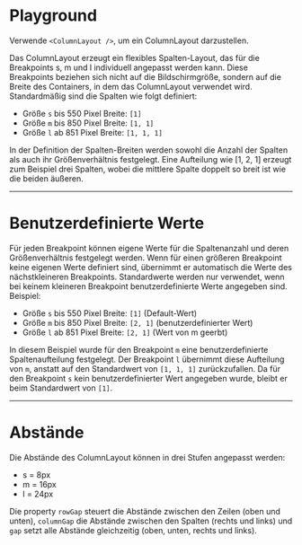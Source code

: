 # Playground

Verwende `<ColumnLayout />`, um ein ColumnLayout darzustellen.

<LiveCodeEditor />

Das ColumnLayout erzeugt ein flexibles Spalten-Layout, das für die Breakpoints
s, m und l individuell angepasst werden kann. Diese Breakpoints beziehen sich
nicht auf die Bildschirmgröße, sondern auf die Breite des Containers, in dem das
ColumnLayout verwendet wird. Standardmäßig sind die Spalten wie folgt definiert:

- Größe `s` bis 550 Pixel Breite: `[1]`
- Größe `m` bis 850 Pixel Breite: `[1, 1]`
- Größe `l` ab 851 Pixel Breite: `[1, 1, 1]`

In der Definition der Spalten-Breiten werden sowohl die Anzahl der Spalten als
auch ihr Größenverhältnis festgelegt. Eine Aufteilung wie [1, 2, 1] erzeugt zum
Beispiel drei Spalten, wobei die mittlere Spalte doppelt so breit ist wie die
beiden äußeren.

---

# Benutzerdefinierte Werte

Für jeden Breakpoint können eigene Werte für die Spaltenanzahl und deren
Größenverhältnis festgelegt werden. Wenn für einen größeren Breakpoint keine
eigenen Werte definiert sind, übernimmt er automatisch die Werte des
nächstkleineren Breakpoints. Standardwerte werden nur verwendet, wenn bei keinem
kleineren Breakpoint benutzerdefinierte Werte angegeben sind. Beispiel:

- Größe `s` bis 550 Pixel Breite: `[1]` (Default-Wert)
- Größe `m` bis 850 Pixel Breite: `[2, 1]` (benutzerdefinierter Wert)
- Größe `l` ab 851 Pixel Breite: `[2, 1]` (Wert von m geerbt)

In diesem Beispiel wurde für den Breakpoint `m` eine benutzerdefinierte
Spaltenaufteilung festgelegt. Der Breakpoint `l` übernimmt diese Aufteilung von
`m`, anstatt auf den Standardwert von `[1, 1, 1]` zurückzufallen. Da für den
Breakpoint `s` kein benutzerdefinierter Wert angegeben wurde, bleibt er beim
Standardwert von `[1]`.

<LiveCodeEditor example="custom-values" editorCollapsed />

---

# Abstände

Die Abstände des ColumnLayout können in drei Stufen angepasst werden:

- s = 8px
- m = 16px
- l = 24px

Die property `rowGap` steuert die Abstände zwischen den Zeilen (oben und unten),
`columnGap` die Abstände zwischen den Spalten (rechts und links) und `gap` setzt
alle Abstände gleichzeitig (oben, unten, rechts und links).

<LiveCodeEditor editorCollapsed />
